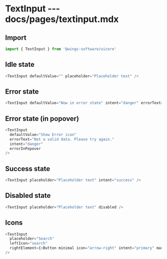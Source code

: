 # TextInput --- docs/pages/textinput.mdx

## Import

```js
import { TextInput } from '@wings-software/uicore'
```

## Idle state

```js live=true
<TextInput defaultValue="" placeholder="Placeholder text" />
```

## Error state

```js live=true
<TextInput defaultValue="Now in error state" intent="danger" errorText="Not a valid data. Please try again." />
```

## Error state (in popover)

```js live=true
<TextInput
  defaultValue="Show Error icon"
  errorText="Not a valid data. Please try again."
  intent="danger"
  errorInPopover
/>
```

## Success state

```js live=true
<TextInput placeholder="Placeholder text" intent="success" />
```

## Disabled state

```js live=true
<TextInput placeholder="Placeholder text" disabled />
```

## Icons

```js live=true
<TextInput
  placeholder="Search"
  leftIcon="search"
  rightElement={<Button minimal icon="arrow-right" intent="primary" margin="none" />}
/>
```
